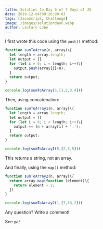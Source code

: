 ```yaml
---
title: Solution to Day 6 of 7 Days of JS
date: 2019-12-04T09:26:00-03
tags: [JavaScript, Challenge]
image: /images/solutionday6.webp
author: Lautaro Lobo
---
```


I first wrote this code using the `push()` method:

~~~javascript
function sumToArray(n, array)\{
  let length = array.length;
  let output = []
  for (let i = 0; i < length; i++)\{
    output.push(array[i]+n);
  }
  return output;
}

console.log(sumToArray(5,[1,2,3,4]))
~~~

Then, using concatenation:

~~~javascript
function sumToArray1(n, array)\{
  let length = array.length;
  let output = []
  for (let i = 0; i < length; i++)\{
    output += (n + array[i] + '.');
  }
  return output;
}

console.log(sumToArray1(5,[2,3,5]))
~~~

This returns a string, not an array.

And finally, using the `map()` method:

~~~javascript
function sumToArray2(n, array)\{
  return array.map(function (element)\{
    return element + 2;
  })
}

console.log(sumToArray2(1,[7,13,2]))
~~~

Any question? Write a comment!

See ya!

<script type="application/ld+json">
\{
 "@context": "https://schema.org", 
 "@type": "BlogPosting",
 "url": "https://lautarolobo.xyz/blog/solution-to-day-6-of-7-days-of-js",
 "mainEntityOfPage": "https://lautarolobo.xyz/blog/solution-to-day-6-of-7-days-of-js",
 "headline": "Solution to Day 6 of 7 Days of JS",
 "alternativeHeadline": "7 Days of JS - Solution to Day 6",
 "genre": "JavaScript", 
 "keywords": [
  "javascript", 
  "challenge", 
  "programming"
],  
 "wordcount": "32",
 "datePublished": "2019-12-04",
 "dateCreated": "2019-12-04",
 "dateModified": "2019-06-25",
 "description": "This is the solution to the 6th day of #7DaysJS",
 "isFamilyFriendly": "true",
 "image": "https://imgsafe.org/image/5709e8ceba",
 "publisher": \{
  "@type": "Organization",
  "name": "Lautaro Jordan Lobo Ravarotto",
  "url": "https://lautarolobo.xyz",
  "logo": \{  
   "@type": "ImageObject",
   "author": "Lautaro Jordan Lobo Ravarotto",
   "url": "https://imgsafe.org/image/5709e8ceba.png"
   }
  },
 "author": \{
  "@type": "Person",
  "name": "Lautaro Jordan Lobo Ravarotto",
  "url": "https://lautarolobo.xyz",
  "email": "contact@lautarolobo.xyz",
  "birthDate": "2000-04-12",
  "gender": "male",
  "nationality": "Argentina",
  "alumniOf": \{
   "@type": "CollegeOrUniversity",
   "legalName": "National University of Córdoba",
   "sameAs": "https://en.wikipedia.org/wiki/National_University_of_C%C3%B3rdoba",
   "location": \{
    "@type": "Place",
    "sameAs": "http://unc.edu.ar",
    "name": "National University of Córdoba",
    "address": \{
      "@type": "PostalAddress",
      "streetAddress": "Av. Haya de la Torre s/n",
      "addressCountry": "Argentina",
      "addressLocality": "Córdoba",
      "postalCode": "5000" 
      }
     }
    }
   },
 "creator": \{
  "@type": "Person",
  "name": "Lautaro Jordan Lobo Ravarotto",
  "url": "https://lautarolobo.xyz",
  "email": "contact@lautarolobo.xyz",
  "birthDate": "2000-04-12",
  "gender": "male",
  "nationality": "Argentina",
  "alumniOf": \{
   "@type": "CollegeOrUniversity",
   "legalName": "National University of Córdoba",
   "sameAs": "https://en.wikipedia.org/wiki/National_University_of_C%C3%B3rdoba",
   "location": \{
    "@type": "Place",
    "sameAs": "http://unc.edu.ar",
    "name": "National University of Córdoba",
    "address": \{
      "@type": "PostalAddress",
      "streetAddress": "Av. Haya de la Torre s/n",
      "addressCountry": "Argentina",
      "addressLocality": "Córdoba",
      "postalCode": "5000" 
      }
     }
    }   
   }
  }
 }
},
</script>